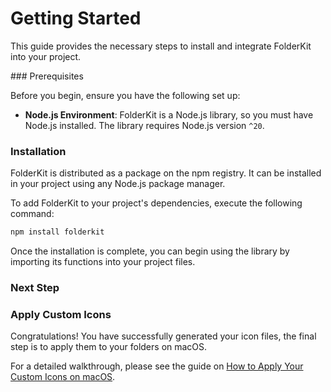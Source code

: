
# Getting Started

This guide provides the necessary steps to install and integrate FolderKit into your project.

<Steps>
### Prerequisites

Before you begin, ensure you have the following set up:

- **Node.js Environment**: FolderKit is a Node.js library, so you must have Node.js installed. The library requires Node.js version `^20`.

### Installation

FolderKit is distributed as a package on the npm registry. It can be installed in your project using any Node.js package manager.

To add FolderKit to your project's dependencies, execute the following command:

```sh npm2yarn
npm install folderkit
```

Once the installation is complete, you can begin using the library by importing its functions into your project files.

### Next Step

<Cards num="2">
  <Cards.Card title="Generating Your First Icon" href="/docs/first-icon" />
  <Cards.Card title="Integrate with Simple Icons" href="/docs/preset-icons" />
  <Cards.Card title="Creating a Complete macOS Icon Set" href="/docs/icons-set" />
</Cards>

### Apply Custom Icons

Congratulations! You have successfully generated your icon files, the final step is to apply them to your folders on macOS.

For a detailed walkthrough, please see the guide on [How to Apply Your Custom Icons on macOS](/docs/apply-icons).

</Steps>

